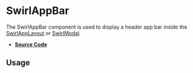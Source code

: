 
<Meta title="Components/SwirlAppBar" />

# SwirlAppBar

The SwirlAppBar component is used to display a header app bar inside the
[SwirlAppLayout](?path=/docs/components-swirlapplayout--swirl-app-layout) or
[SwirlModal](?path=/docs/components-swirlmodal--swirl-modal).

- **[Source Code](https://github.com/flip-corp/swirl/tree/main/packages/swirl-components/src/components/swirl-app-bar)**

## Usage

<Canvas of={Stories.SwirlAppBar} sourceState="shown"></Canvas>

<Controls of={Stories.SwirlAppBar} />
